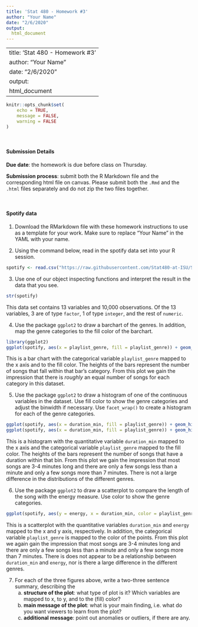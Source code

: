 ```yaml
---
title: 'Stat 480 - Homework #3'
author: "Your Name"
date: "2/6/2020"
output: 
  html_document
---
```

---
title: 'Stat 480 - Homework #3'
author: "Your Name"
date: "2/6/2020"
output: 
  html_document
---

```r
knitr::opts_chunk$set(
	echo = TRUE,
	message = FALSE,
	warning = FALSE
)
```


<br/>

#### Submission Details

**Due date**: the homework is due before class on Thursday. 

**Submission process**: submit both the R Markdown file and the corresponding html file on canvas. Please submit both the `.Rmd` and the `.html` files separately and do not zip the two files together.

<br/>

#### Spotify data

1. Download the RMarkdown file with these homework instructions to use as a template for your work. Make sure to replace "Your Name" in the YAML with your name.  


2. Using the command below, read in the spotify data set into your R session. 

```r
spotify <- read.csv("https://raw.githubusercontent.com/Stat480-at-ISU/Stat480-at-ISU.github.io/master/homework/data/spotify.csv")
```


3. Use one of our object inspecting functions and interpret the result in the data that you see.

```r
str(spotify)
```

This data set contains 13 variables and 10,000 observations. Of the 13 variables, 3 are of type `factor`, 1 of type `integer`, and the rest of `numeric`.



4. Use the package `ggplot2` to draw a barchart of the genres. In addition, map the genre categories to the fill color of the barchart.

```r
library(ggplot2)
ggplot(spotify, aes(x = playlist_genre, fill = playlist_genre)) + geom_bar()
```

This is a bar chart with the categorical variable `playlist_genre` mapped to the x axis and to the fill color. The heights of the bars represent the number of songs that fall within that bar's category. From this plot we gain the impression that there is *roughly* an equal number of songs for each category in this dataset.


5. Use the package `ggplot2` to draw a histogram of one of the continuous variables in the dataset. Use fill color to show the genre categories and adjust the binwidth if necessary. Use `facet_wrap()` to create a histogram for each of the genre categories.

```r
ggplot(spotify, aes(x = duration_min, fill = playlist_genre)) + geom_histogram()
ggplot(spotify, aes(x = duration_min, fill = playlist_genre)) + geom_histogram() + facet_wrap(~playlist_genre)
```

This is a histogram with the quantitative variable `duration_min` mapped to the x axis and the categorical variable `playlist_genre` mapped to the fill color. The heights of the bars represent the number of songs that have a duration within that bin. From this plot we gain the impression that most songs are 3-4 minutes long and there are only a few songs less than a minute and only a few songs more than 7 minutes. There is not a large difference in the distributions of the different genres.


6. Use the package `ggplot2` to draw a scatterplot to compare the length of the song with the energy measure. Use color to show the genre categories.

```r
ggplot(spotify, aes(y = energy, x = duration_min, color = playlist_genre)) + geom_point()
```

This is a scatterplot with the quantitative variables `duration_min` and `energy` mapped to the x and y axis, respectively. In addition, the categorical variable `playlist_genre` is mapped to the color of the points. From this plot we again gain the impression that most songs are 3-4 minutes long and there are only a few songs less than a minute and only a few songs more than 7 minutes. There is does not appear to be a relationship between `duration_min` and `energy`, nor is there a large difference in the different genres.


7. For each of the three figures above, write a two-three sentence summary, describing the
    a. **structure of the plot**: what type of plot is it? Which variables are mapped to x, to y, and to the (fill) color?
    b. **main message of the plot**: what is your main finding, i.e. what do you want viewers to learn from the plot?
    c. **additional message**: point out anomalies or outliers, if there are any. 

